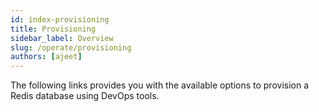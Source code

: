 ```yaml
---
id: index-provisioning
title: Provisioning
sidebar_label: Overview
slug: /operate/provisioning
authors: [ajeet]
---
```





The following links provides you with the available options to provision a Redis database using DevOps tools.

<div class="row">
   <div class="col">
    <RedisCard
        title="How to Deploy and Manage Redis Database on AWS Using Terraform"
        description="Deploy and Manage Redis Database on AWS using Terraform"
        page="/operate/provisioning/terraform"
        />
  </div>
  <div class="col">
    <RedisCard
        title="Azure Cache for Redis Enterprise using Terraform"
        description="Azure Cache for Redis Enterprise with Terraform"
        page="/operate/provisioning/azure-cache-for-redisenterprise-using-terraform"
        />
  </div>
  <div class="col">
    <RedisCard
        title="Azure Cache for Redis Enterprise using Terraform with Private Link"
        description="Azure Cache for Redis Enterprise with Terraform with private Link"
        page="/operate/provisioning/azure-cache-for-redisenterprise-using-terraform-with-private-link"
        />
  </div> 

</div> 
